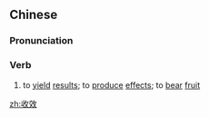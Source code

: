 ==Chinese==
{{zh-forms}}

===Pronunciation===
{{zh-pron
|m=shōuxiào
|c=sau1 haau6
|mn=siu-hāu
|cat=v
}}

===Verb===
{{zh-verb}}

# to [[yield]] [[result]]s; to [[produce]] [[effect]]s; to [[bear]] [[fruit]]

[[zh:收效]]